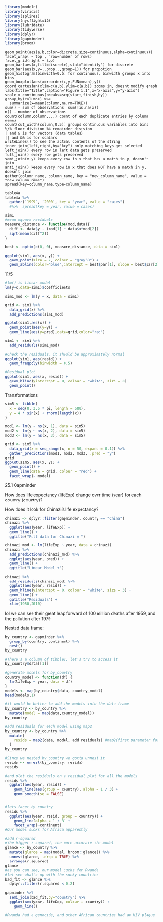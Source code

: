 ```r
library(modelr)
library(viridis)
library(splines)
library(nycflights13)
library(lubridate)
library(tidyverse)
library(dplyr)
library(gapminder)
library(broom)
```

```
geom_point(aes(a,b,color=discrete,size=continuous,alpha=continuous))
facet_wrap( ~ top , nrow=number of rows)
facet_grid(right ~ top)
geom_bar(aes(x,fill=discrete),stat="identity") for discrete
geom_bar(aes(x,y=..prop..,group=1)) for propotion
geom_histogram(binwidth=0.5) for continuous, binwidth groups x into bins
geom_boxplot(aes(x=reorder(x,y,FUN=mean),y))
coord_cartesian(xlim=c(a,b),ylim=c(a,b)) zooms in, doesnt modify graph
labs(title="Title",caption="Figure 1.1",x="x-axis",y="y-axis")
scale_x_continuous(breaks=seq(start,finish,by))
group_by(columns) %>%
  summarize(x=mean(column,na.rm=TRUE))
sum() - sum of observations  sum(!is.na(x))
n() - number of observations
count(column,column,...) count of each duplicate entries by column names
count(cut_width(column,0.5)) groups continuous variables into bins
%/% floor division %% remainder division
| and & is for vectors (data tables)
|| and && is for scalars
writeLines() to see the actual contents of the string
inner_join(left,right,by="key") only matching keys get selected
left_join() every row in left data gets preserved
full_join() every row gets preserved
semi_join(x,y) keeps every row in x that has a match in y, doesn't join
anti_join() keeps every row in x that does NOT have a match in y, doesn't join
gather(column_name, column_name, key = "new_column_name", value = "new_column_name")
spread(key=column_name,type=column_name)
```

```r
table4a
table4a %>% 
  gather(`1999`, `2000`, key = "year", value = "cases") 
  #%>%  spread(key = year, value = cases)
```


```r
sim1
#mean-square residuals
measure_distance <- function(mod,data){
  diff <- data$y - (mod[1] + data$x*mod[2])
  sqrt(mean(diff^2))
}

best <- optim(c(0, 0), measure_distance, data = sim1)

ggplot(sim1, aes(x, y)) + 
  geom_point(size = 2, colour = "grey30") + 
  geom_abline(color="blue",intercept = best$par[1], slope = best$par[2])
```

11/5
```r

#lm() is linear model
lm(y~x,data=sim1)$coefficients

sim1_mod <- lm(y ~ x, data = sim1)

grid <- sim1 %>% 
  data_grid(x) %>% 
  add_predictions(sim1_mod) 

ggplot(sim1,aes(x)) + 
  geom_point(aes(y=y)) + 
  geom_line(aes(y=pred),data=grid,color="red")

sim1 <- sim1 %>% 
  add_residuals(sim1_mod)

#Check the residuals, it should be approximately normal
ggplot(sim1, aes(resid)) + 
  geom_freqpoly(binwidth = 0.5)

#Residual plot
ggplot(sim1, aes(x, resid)) + 
  geom_hline(yintercept = 0, colour = "white", size = 3) + 
  geom_point() 

```



Transformations

```r
sim5 <- tibble(
  x = seq(0, 3.5 * pi, length = 500),
  y = 4 * sin(x) + rnorm(length(x))
)

mod1 <- lm(y ~ ns(x, 1), data = sim5)
mod2 <- lm(y ~ ns(x, 2), data = sim5)
mod3 <- lm(y ~ ns(x, 3), data = sim5)

grid <- sim5 %>% 
  data_grid(x = seq_range(x, n = 50, expand = 0.1)) %>% 
  gather_predictions(mod1, mod2, mod3, .pred = "y")
grid
ggplot(sim5, aes(x, y)) + 
  geom_point() +
  geom_line(data = grid, colour = "red") +
  facet_wrap(~ model)
```









































































































25.1 Gapminder

How does life expectancy (lifeExp) change over time (year) for each country (country)?


How does it look for Chinazi's life expectancy?
```r
chinazi <- dplyr::filter(gapminder, country == "China")
chinazi %>% 
  ggplot(aes(year, lifeExp)) + 
  geom_line() + 
  ggtitle("Full data for Chinazi = ")

chinazi_mod <- lm(lifeExp ~ year, data = chinazi)
chinazi %>% 
  add_predictions(chinazi_mod) %>%
  ggplot(aes(year, pred)) + 
  geom_line() + 
  ggtitle("Linear Model +")

chinazi %>% 
  add_residuals(chinazi_mod) %>% 
  ggplot(aes(year, resid)) + 
  geom_hline(yintercept = 0, colour = "white", size = 3) + 
  geom_line() + 
  ggtitle("Residuals") + 
  xlim(1950,2010)
```

lol we can see their great leap forward of 100 million deaths after 1959, and the pollution after 1979

Nested data frame:
```r
by_country <- gapminder %>% 
  group_by(country, continent) %>% 
  nest()
by_country

#There's a column of tibbles, let's try to access it
by_country$data[[1]]

#generate models for by_country
country_model <- function(df) {
  lm(lifeExp ~ year, data = df)
}
models <- map(by_country$data, country_model)
head(models,1)

#it would be better to add the models into the data frame
by_country <- by_country %>%
  mutate(model = map(data,country_model))
by_country

#add residuals for each model using map2
by_country <- by_country %>% 
  mutate(
    resids = map2(data, model, add_residuals) #map2(first parameter for function, second parameter for function, function)
  )
by_country

#Since we nested by_country we gotta unnest it
resids <- unnest(by_country, resids)
resids

#and plot the residuals on a residual plot for all the models
resids %>% 
  ggplot(aes(year, resid)) +
    geom_line(aes(group = country), alpha = 1 / 3) + 
    geom_smooth(se = FALSE)


#lets facet by country
resids %>% 
  ggplot(aes(year, resid, group = country)) +
    geom_line(alpha = 1 / 3) + 
    facet_wrap(~continent)
#Our model sucks for Africa apparently 
```

```r
#add r-squared
#The bigger r-squared, the more accurate the model
glance <- by_country %>% 
  mutate(glance = map(model, broom::glance)) %>% 
  unnest(glance, .drop = TRUE) %>%
  arrange(r.squared)
glance
#as you can see, our model sucks for Rwanda
#let see what's up with the sucky countries
bad_fit <- glance %>%
  dplyr::filter(r.squared < 0.2)

gapminder %>%
  semi_join(bad_fit,by="country") %>%
  ggplot(aes(year, lifeExp, colour = country)) +
    geom_line()

#Rwanda had a genocide, and other African countries had an HIV plague

```







